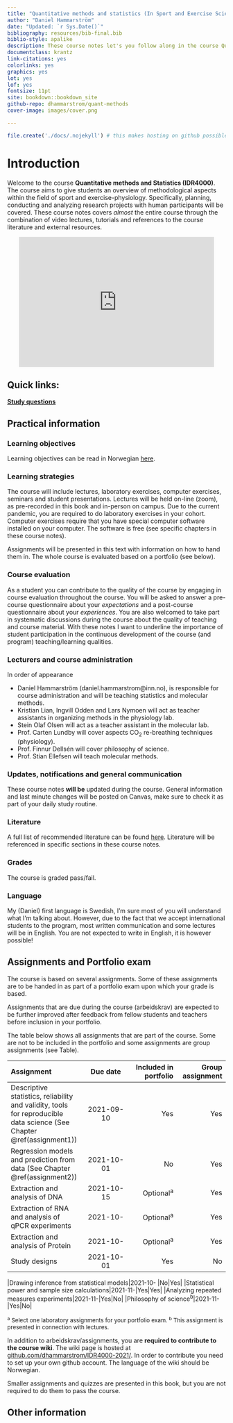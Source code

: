 ```yaml
---
title: "Quantitative methods and statistics (In Sport and Exercise Science)"
author: "Daniel Hammarström"
date: "Updated: `r Sys.Date()`"
bibliography: resources/bib-final.bib
biblio-style: apalike
description: These course notes let's you follow along in the course Quantitative methods and Statistics (IDR4000) as given at the Section for Health and Exercise Physiology, Inland University of Applied Sciences. Cover image Created with BioRender.com.
documentclass: krantz
link-citations: yes
colorlinks: yes
graphics: yes
lot: yes
lof: yes
fontsize: 11pt
site: bookdown::bookdown_site
github-repo: dhammarstrom/quant-methods
cover-image: images/cover.png

---
```


```r
file.create('./docs/.nojekyll') # this makes hosting on github possible
```



# Introduction

Welcome to the course **Quantitative methods and Statistics (IDR4000)**. The course aims to give students an overview of methodological aspects within the field of sport and exercise-physiology. Specifically, planning, conducting and analyzing research projects with human participants will be covered. These course notes covers *almost* the entire course through the combination of video lectures, tutorials and references to the course literature and external resources.


<center>

<iframe width="450" height="300" frameborder="0" scrolling="auto" marginheight="0" marginwidth="0" src="https://media.inn.no/Mediasite/Play/a236796813414a89b4136a7f0978cc201d" allowfullscreen msallowfullscreen allow="fullscreen"></iframe>

</center>


## Quick links:

**[Study questions](#study-questions)**


## Practical information

### Learning objectives
Learning objectives can be read in Norwegian [here](https://www.inn.no/content/view/full/163709/language/nor-NO).

### Learning strategies
The course will include lectures, laboratory exercises, computer exercises, seminars and student presentations. Lectures will be held on-line (zoom), as pre-recorded in this book and in-person on campus. Due to the current pandemic, you are required to do laboratory exercises in your cohort. 
Computer exercises require that you have special computer software installed on your computer. The software is free (see specific chapters in these course notes).

Assignments will be presented in this text with information on how to hand them in. The whole course is evaluated based on a portfolio (see below).

### Course evaluation
As a student you can contribute to the quality of the course by engaging in course evaluation throughout the course. You will be asked to answer a pre-course questionnaire about your *expectations* and a post-course questionnaire about your *experiences*. You are also welcomed to take part in systematic discussions during the course about the quality of teaching and course material. With these notes I want to underline the importance of student participation in the continuous development of the course (and program) teaching/learning qualities.


### Lecturers and course administration

In order of appearance 

- Daniel Hammarström (daniel.hammarstrom@inn.no), is responsible for course administration and will be teaching statistics and molecular methods.
- Kristian Lian, Ingvill Odden and Lars Nymoen will act as teacher assistants in organizing methods in the physiology lab.
- Stein Olaf Olsen will act as a teacher assistant in the molecular lab.
- Prof. Carten Lundby will cover aspects CO<sub>2</sub> re-breathing techniques (physiology).
- Prof. Finnur Dellsén will cover philosophy of science. 
- Prof. Stian Ellefsen will teach molecular methods. 

### Updates, notifications and general communication

These course notes **will be** updated during the course. General information and last minute changes will be posted on Canvas, make sure to check it as part of your daily study routine. 


### Literature
A full list of recommended literature can be found [here](https://www.inn.no/pensum). Literature will be referenced in specific sections in these course notes.

### Grades
The course is graded pass/fail.

### Language 
My (Daniel) first language is Swedish, I'm sure most of you will understand what I'm talking about. However, due to the fact that we accept international students to the program, most written communication and some lectures will be in English. You are not expected to write in English, it is however possible!


## Assignments and Portfolio exam

The course is based on several assignments. Some of these assignments are to be handed in as part of a portfolio exam upon which your grade is based. 

Assignments that are due during the course (arbeidskrav) are expected to be further improved after feedback from fellow students and teachers before inclusion in your portfolio.

The table below shows all assignments that are part of the course. Some are not to be included in the portfolio and some assignments are group assignments (see Table).


|Assignment |Due date |Included in portfolio |Group assignment|
| :--- | :---: | ---:| ---:|
|Descriptive statistics, reliability and validity, tools for reproducible data science (See Chapter \@ref(assignment1))| 2021-09-10 |Yes|Yes|
|Regression models and prediction from data (See Chapter \@ref(assignment2))|2021-10-01|No|Yes|
|Extraction and analysis of DNA |2021-10-15|Optional^a^|Yes|
|Extraction of RNA and analysis of qPCR experiments|2021-10-|Optional^a^|Yes|
|Extraction and analysis of Protein|2021-10-|Optional^a^|Yes|
|Study designs|2021-10-01 |Yes|No|

|Drawing inference from statistical models|2021-10- |No|Yes|
|Statistical power and sample size calculations|2021-11-|Yes|Yes|
|Analyzing repeated measures experiments|2021-11-|Yes|No|
|Philosophy of science^b^|2021-11- |Yes|No|

 <font size="2">^a^ Select one laboratory assignments for your portfolio exam. ^b^ This assignment is presented in connection with lectures. 
 </font>

In addition to arbeidskrav/assignments, you are **required to contribute to the course wiki**. The wiki page is hosted at [github.com/dhammarstrom/IDR4000-2021/](https://github.com/dhammarstrom/IDR4000-2021/). In order to contribute you need to set up your own github account. The language of the wiki should be Norwegian.


Smaller assignments and quizzes are presented in this book, but you are not required to do them to pass the course.

## Other information


